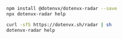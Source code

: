 <CodeGroup>

```bash {{ title: "Npm" }}
npm install @dotenvx/dotenvx-radar --save
npx dotenvx-radar help
```

```bash {{ title: "Curl" }}
curl -sfS https://dotenvx.sh/radar | sh
dotenvx-radar help
```

</CodeGroup>
